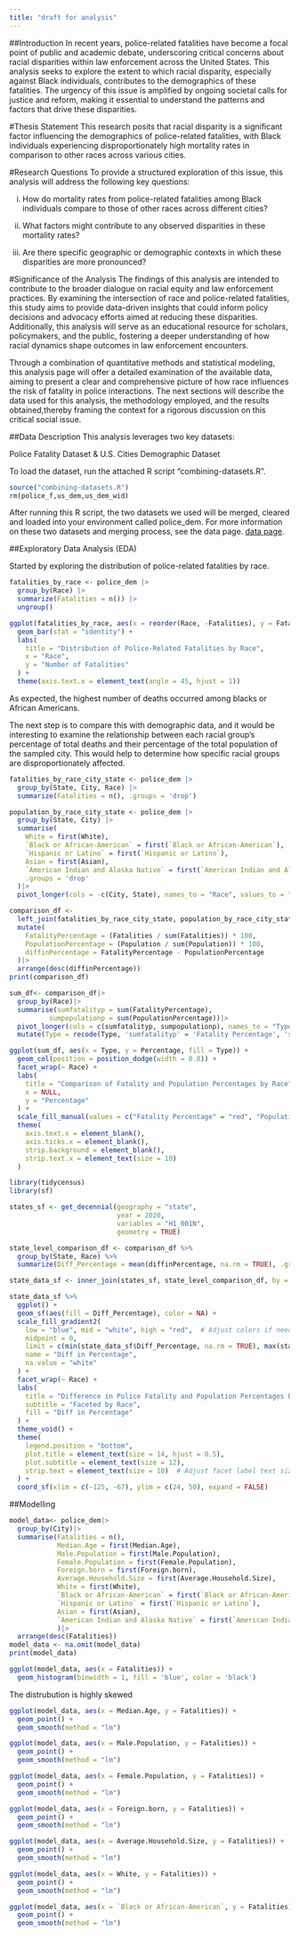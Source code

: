 ```yaml
---
title: "draft for analysis"
---
```

##Introduction
In recent years, police-related fatalities have become a focal point of public and academic debate, underscoring critical concerns about racial disparities within law enforcement across the United States. This analysis seeks to explore the extent to which racial disparity, especially against Black individuals, contributes to the demographics of these fatalities. The urgency of this issue is amplified by ongoing societal calls for justice and reform, making it essential to understand the patterns and factors that drive these disparities.

#Thesis Statement
This research posits that racial disparity is a significant factor influencing the demographics of police-related fatalities, with Black individuals experiencing disproportionately high mortality rates in comparison to other races across various cities.

#Research Questions
To provide a structured exploration of this issue, this analysis will address the following key questions:

i. How do mortality rates from police-related fatalities among Black individuals compare to those of other races across different cities?

ii. What factors might contribute to any observed disparities in these mortality rates?

iii. Are there specific geographic or demographic contexts in which these disparities are more pronounced?

#Significance of the Analysis
The findings of this analysis are intended to contribute to the broader dialogue on racial equity and law enforcement practices. By examining the intersection of race and police-related fatalities, this study aims to provide data-driven insights that could inform policy decisions and advocacy efforts aimed at reducing these disparities. Additionally, this analysis will serve as an educational resource for scholars, policymakers, and the public, fostering a deeper understanding of how racial dynamics shape outcomes in law enforcement encounters.

Through a combination of quantitative methods and statistical modeling, this analysis page will offer a detailed examination of the available data, aiming to present a clear and comprehensive picture of how race influences the risk of fatality in police interactions. The next sections will describe the data used for this analysis, the methodology employed, and the results obtained,thereby framing the context for a rigorous discussion on this critical social issue.

##Data Description
This analysis leverages two key datasets:

Police Fatality Dataset & U.S. Cities Demographic Dataset

To load the dataset, run the attached R script "combining-datasets.R".
```r
source("combining-datasets.R")
rm(police_f,us_dem,us_dem_wid)
```
After running this R script, the two datasets we used will be merged, cleared and loaded into your environment called police_dem.
For more information on these two datasets and merging process, see the data page. 
[data page](https://sussmanbu.github.io/final-project-team2/data.html).

##Exploratory Data Analysis (EDA)

Started by exploring the distribution of police-related fatalities by race.
```r
fatalities_by_race <- police_dem |>
  group_by(Race) |>
  summarize(Fatalities = n()) |>
  ungroup()

ggplot(fatalities_by_race, aes(x = reorder(Race, -Fatalities), y = Fatalities, fill = Race)) +
  geom_bar(stat = "identity") +
  labs(
    title = "Distribution of Police-Related Fatalities by Race",
    x = "Race",
    y = "Number of Fatalities"
  ) +
  theme(axis.text.x = element_text(angle = 45, hjust = 1))
```
As expected, the highest number of deaths occurred among blacks or African Americans.

The next step is to compare this with demographic data, and it would be interesting to examine the relationship between each racial group's percentage of total deaths and their percentage of the total population of the sampled city. This would help to determine how specific racial groups are disproportionately affected.
```r
fatalities_by_race_city_state <- police_dem |>
  group_by(State, City, Race) |>
  summarize(Fatalities = n(), .groups = 'drop')

population_by_race_city_state <- police_dem |>
  group_by(State, City) |>
  summarise(
    White = first(White),
    `Black or African-American` = first(`Black or African-American`),
    `Hispanic or Latino` = first(`Hispanic or Latino`),
    Asian = first(Asian),
    `American Indian and Alaska Native` = first(`American Indian and Alaska Native`),
    .groups = 'drop'
  )|>
  pivot_longer(cols = -c(City, State), names_to = "Race", values_to = "Population")

comparison_df <- 
  left_join(fatalities_by_race_city_state, population_by_race_city_state, by = c("State", "City", "Race"))|>
  mutate(
    FatalityPercentage = (Fatalities / sum(Fatalities)) * 100,
    PopulationPercentage = (Population / sum(Population)) * 100,
    diffinPercentage = FatalityPercentage - PopulationPercentage
  )|>
  arrange(desc(diffinPercentage))
print(comparison_df)

```
```r
sum_df<- comparison_df|>
  group_by(Race)|>
  summarise(sumfatalityp = sum(FatalityPercentage),
          sumpopulationp = sum(PopulationPercentage))|>
  pivot_longer(cols = c(sumfatalityp, sumpopulationp), names_to = "Type", values_to = "Percentage") %>%
  mutate(Type = recode(Type, 'sumfatalityp' = 'Fatality Percentage', 'sumpopulationp' = 'Population Percentage'))

ggplot(sum_df, aes(x = Type, y = Percentage, fill = Type)) +
  geom_col(position = position_dodge(width = 0.8)) +
  facet_wrap(~ Race) +
  labs(
    title = "Comparison of Fatality and Population Percentages by Race",
    x = NULL,
    y = "Percentage"
  ) +
  scale_fill_manual(values = c("Fatality Percentage" = "red", "Population Percentage" = "blue")) +
  theme(
    axis.text.x = element_blank(),  
    axis.ticks.x = element_blank(), 
    strip.background = element_blank(),
    strip.text.x = element_text(size = 10)
  ) 


```
```r
library(tidycensus)
library(sf)
```


```r
states_sf <- get_decennial(geography = "state", 
                           year = 2020, 
                           variables = "H1_001N", 
                           geometry = TRUE)
```

```r
state_level_comparison_df <- comparison_df %>%
  group_by(State, Race) %>%
  summarize(Diff_Percentage = mean(diffinPercentage, na.rm = TRUE), .groups = 'drop')

state_data_sf <- inner_join(states_sf, state_level_comparison_df, by = c("NAME" = "State"))
```

```r
state_data_sf %>%
  ggplot() +
  geom_sf(aes(fill = Diff_Percentage), color = NA) +
  scale_fill_gradient2(
    low = "blue", mid = "white", high = "red",  # Adjust colors if needed
    midpoint = 0, 
    limit = c(min(state_data_sf$Diff_Percentage, na.rm = TRUE), max(state_data_sf$Diff_Percentage, na.rm = TRUE)), 
    name = "Diff in Percentage",
    na.value = "white"
  ) +
  facet_wrap(~ Race) +
  labs(
    title = "Difference in Police Fatality and Population Percentages by Race and State",
    subtitle = "Faceted by Race",
    fill = "Diff in Percentage"
  ) +
  theme_void() +
  theme(
    legend.position = "bottom",
    plot.title = element_text(size = 14, hjust = 0.5), 
    plot.subtitle = element_text(size = 12),
    strip.text = element_text(size = 10)  # Adjust facet label text size
  ) +
  coord_sf(xlim = c(-125, -67), ylim = c(24, 50), expand = FALSE)

```

##Modelling 

```r
model_data<- police_dem|>
  group_by(City)|>
  summarise(Fatalities = n(),
            Median.Age = first(Median.Age),
            Male.Population = first(Male.Population),
            Female.Population = first(Female.Population),
            Foreign.born = first(Foreign.born),
            Average.Household.Size = first(Average.Household.Size),
            White = first(White),
            `Black or African-American` = first(`Black or African-American`),
            `Hispanic or Latino` = first(`Hispanic or Latino`),
            Asian = first(Asian),
            `American Indian and Alaska Native` = first(`American Indian and Alaska Native`)
            )|>
  arrange(desc(Fatalities))
model_data <- na.omit(model_data)
print(model_data)
```
```r
ggplot(model_data, aes(x = Fatalities)) + 
  geom_histogram(binwidth = 1, fill = 'blue', color = 'black')
```
The distrubution is highly skewed
```r
ggplot(model_data, aes(x = Median.Age, y = Fatalities)) + 
  geom_point() +
  geom_smooth(method = "lm")
```

```r
ggplot(model_data, aes(x = Male.Population, y = Fatalities)) + 
  geom_point() +
  geom_smooth(method = "lm")
```
```r
ggplot(model_data, aes(x = Female.Population, y = Fatalities)) + 
  geom_point() +
  geom_smooth(method = "lm")
```
```r
ggplot(model_data, aes(x = Foreign.born, y = Fatalities)) + 
  geom_point() +
  geom_smooth(method = "lm")
```
```r
ggplot(model_data, aes(x = Average.Household.Size, y = Fatalities)) + 
  geom_point() +
  geom_smooth(method = "lm")
```

```r
ggplot(model_data, aes(x = White, y = Fatalities)) + 
  geom_point() +
  geom_smooth(method = "lm")
```


```r
ggplot(model_data, aes(x = `Black or African-American`, y = Fatalities)) + 
  geom_point() +
  geom_smooth(method = "lm")
```

